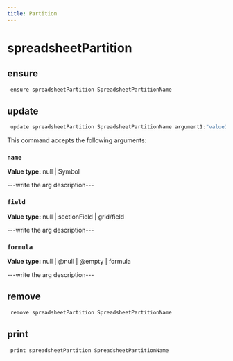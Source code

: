 ```yaml
---
title: Partition
---
```


# spreadsheetPartition

## ensure

```js filename="Terminal" copy
 ensure spreadsheetPartition SpreadsheetPartitionName
```


## update

```js filename="Terminal" copy
 update spreadsheetPartition SpreadsheetPartitionName argument1:"value1" argument2:"value2"
```

This command accepts the following arguments:

### `name`
**Value type:** null | Symbol

---write the arg description---

### `field`
**Value type:** null | sectionField | grid/field

---write the arg description---

### `formula`
**Value type:** null | @null | @empty | formula

---write the arg description---


## remove

```js filename="Terminal" copy
 remove spreadsheetPartition SpreadsheetPartitionName
```


## print

```js filename="Terminal" copy
 print spreadsheetPartition SpreadsheetPartitionName
```


